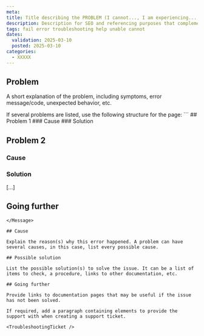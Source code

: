 ```yaml
---
meta: 
title: Title describing the PROBLEM (I cannot..., I am experiencing..., My resource..., I am unable to..., Resource not found, etc.)
description: Description for SEO and referencing purposes that complements the title
tags: fail error troubleshooting help unable cannot
dates:
  validation: 2025-03-10
  posted: 2025-03-10
categories:
  - XXXXX
---
```


## Problem

A short explanation of the problem, including symptoms, error message/code, unexpected behavior, etc.

<Message type="note">
  If several problems are listed, use the following structure for the page:
  ```
  ## Problem 1
  ### Cause
  ### Solution

  ## Problem 2
  ### Cause
  ### Solution

  [...]

  ## Going further
  ```
</Message>

## Cause

Explain the reason(s) why this error happened. A problem can have several causes, in this case, list every possible cause.

## Possible solution

List the possible solution(s) to solve the issue. It can be a list of items to check, a procedure, links to other documentation, etc.

## Going further

Provide links to documentation pages that may be useful if the issue has not been solved.

If required, add a paragraph containing elements to provide the support with when creating a support ticket.

<TroubleshootingTicket />